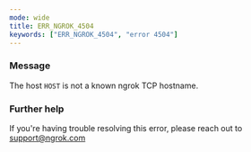 ```yaml
---
mode: wide
title: ERR_NGROK_4504
keywords: ["ERR_NGROK_4504", "error 4504"]
---
```



### Message

The host `HOST` is not a known ngrok TCP hostname.

<ErrorDetails />

### Further help

If you're having trouble resolving this error, please reach out to [support@ngrok.com](mailto:support@ngrok.com?subject=Help%20with%20ERR_NGROK_4504)
